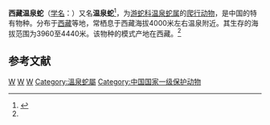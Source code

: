 {{Speciesbox 
| taxon = Thermophis baileyi
| authority = (Wall, 1907)<ref name='id4727'>{{cite web| url =http://www.bioinfo.cn/db05/BjdwSpecies.php?action=view&id=4727| title =温泉蛇| work =《中国动物物种编目数据库》| publisher =中国科学院微生物研究所| author =中国科学院动物研究所| accessdate =2009-04-11| deadurl =yes| archiveurl =https://web.archive.org/web/20160305101633/http://www.bioinfo.cn/db05/BjdwSpecies.php?action=view&id=4727| archivedate =2016-03-05}}</ref>
}}

'''西藏温泉蛇'''（[[学名|学名]]：{{lang|la|''Thermophis baileyi''}}）又名'''温泉蛇'''<ref>{{cite journal |author1=郭鹏 |coauthors=刘少英,冯今朝,何苗 |title=温泉蛇属Thermophis一新种——四川温泉蛇 |journal=四川动物 |date=2008 |issue=3 |page=321 |url=https://kns.cnki.net/kcms/detail/detail.aspx?dbcode=CJFD&dbname=CJFD2008&filename=SCDW200803003&v=M95gPfDpBFyU89Kgpqntb9AvAAqdJsQ88pUBDzYpqOap6oE3L5TXluoYtRdBOFu9 |accessdate=2020-12-09}}</ref>，为[[游蛇科|游蛇科]][[温泉蛇属|温泉蛇属]]的[[爬行动物|爬行动物]]，是中国的特有物种。分布于[[西藏|西藏]]等地，常栖息于西藏海拔4000米左右温泉附近。其生存的海拔范围为3960至4440米。该物种的模式产地在西藏。<ref name='id4727'/>

== 参考文献 ==
{{reflist}}

{{Wikispecies|Thermophis baileyi}}
{{Taxonbar|from=Q1037366}}

[[Category:游蛇科|W]]
[[Category:中國特有蛇類|W]]
[[Category:1907年描述的动物|W]]
[[Category:溫泉蛇屬|Category:溫泉蛇屬]]
[[Category:中国国家一级保护动物|Category:中国国家一级保护动物]]